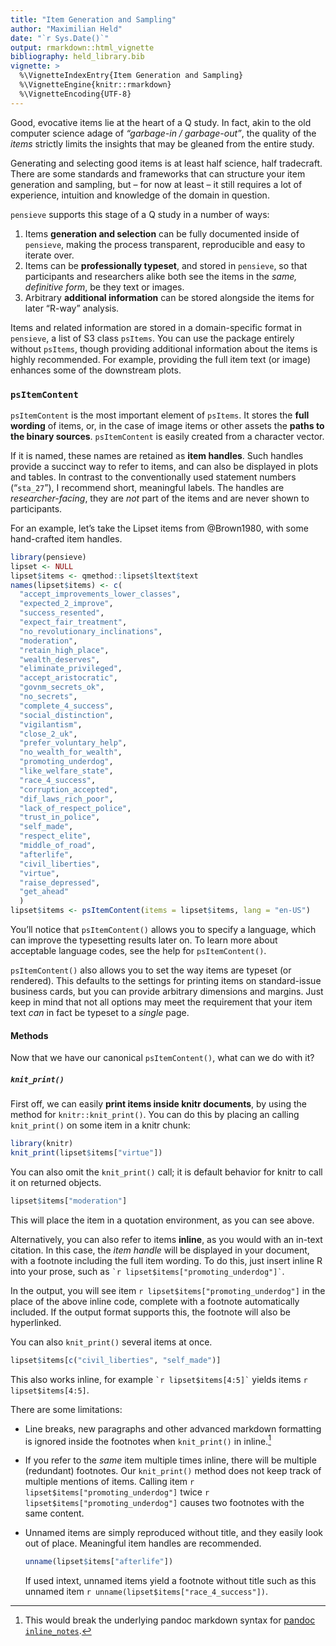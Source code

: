 ```yaml
---
title: "Item Generation and Sampling"
author: "Maximilian Held"
date: "`r Sys.Date()`"
output: rmarkdown::html_vignette
bibliography: held_library.bib
vignette: >
  %\VignetteIndexEntry{Item Generation and Sampling}
  %\VignetteEngine{knitr::rmarkdown}
  %\VignetteEncoding{UTF-8}
---
```


Good, evocative items lie at the heart of a Q study.
In fact, akin to the old computer science adage of  *"garbage-in / garbage-out"*, the quality of the *items* strictly limits the insights that may be gleaned from the entire study.

Generating and selecting good items is at least half science, half tradecraft.
There are some standards and frameworks that can structure your item generation and sampling, but -- for now at least -- it still requires a lot of experience, intuition and knowledge of the domain in question.

`pensieve` supports this stage of a Q study in a number of ways:

1. Items **generation and selection** can be fully documented inside of `pensieve`, making the process transparent, reproducible and easy to iterate over.
2. Items can be **professionally typeset**, and stored in `pensieve`, so that participants and researchers alike both see the items in the *same, definitive form*, be they text or images.
3. Arbitrary **additional information** can be stored alongside the items for later "R-way" analysis.

Items and related information are stored in a domain-specific format in `pensieve`, a list of S3 class `psItems`.
You can use the package entirely without `psItems`, though providing additional information about the items is highly recommended.
For example, providing the full item text (or image) enhances some of the downstream plots.


### `psItemContent`

`psItemContent` is the most important element of `psItems`.
It stores the **full wording** of items, or, in the case of image items or other assets the **paths to the binary sources**.
`psItemContent` is easily created from a character vector.

If it is named, these names are retained as **item handles**.
Such handles provide a succinct way to refer to items, and can also be displayed in plots and tables.
In contrast to the conventionally used statement numbers ("`sta_27`"), I recommend short, meaningful labels.
The handles are *researcher-facing*, they are *not* part of the items and are never shown to participants.

For an example, let's take the Lipset items from @Brown1980, with some hand-crafted item handles.

<!-- TODO read in lipset items here -->

```r
library(pensieve)
lipset <- NULL
lipset$items <- qmethod::lipset$ltext$text
names(lipset$items) <- c(
  "accept_improvements_lower_classes",
  "expected_2_improve",
  "success_resented",
  "expect_fair_treatment",
  "no_revolutionary_inclinations",
  "moderation",
  "retain_high_place",
  "wealth_deserves",
  "eliminate_privileged",
  "accept_aristocratic",
  "govnm_secrets_ok",
  "no_secrets",
  "complete_4_success",
  "social_distinction",
  "vigilantism",
  "close_2_uk",
  "prefer_voluntary_help",
  "no_wealth_for_wealth",
  "promoting_underdog",
  "like_welfare_state",
  "race_4_success",
  "corruption_accepted",
  "dif_laws_rich_poor",
  "lack_of_respect_police",
  "trust_in_police",
  "self_made",
  "respect_elite",
  "middle_of_road",
  "afterlife",
  "civil_liberties",
  "virtue",
  "raise_depressed",
  "get_ahead"
  )
lipset$items <- psItemContent(items = lipset$items, lang = "en-US")
```

You'll notice that `psItemContent()` allows you to specify a language, which can improve the typesetting results later on.
To learn more about acceptable language codes, see the help for `psItemContent()`.

`psItemContent()` also allows you to set the way items are typeset (or rendered).
This defaults to the settings for printing items on standard-issue business cards, but you can provide arbitrary dimensions and margins.
Just keep in mind that not all options may meet the requirement that your item text *can* in fact be typeset to a *single* page.


#### Methods

Now that we have our canonical `psItemContent()`, what can we do with it?

##### `knit_print()`

First off, we can easily **print items inside knitr documents**, by using the method for `knitr::knit_print()`.
You can do this by placing an calling `knit_print()` on some item in a knitr chunk:

```r
library(knitr)
knit_print(lipset$items["virtue"])
```

You can also omit the `knit_print()` call; it is default behavior for knitr to call it on returned objects.

```r
lipset$items["moderation"]
```

This will place the item in a quotation environment, as you can see above.

Alternatively, you can also refer to items **inline**, as you would with an in-text citation.
In this case, the *item handle* will be displayed in your document, with a footnote including the full item wording.
To do this, just insert inline R into your prose, such as `` `r
lipset$items["promoting_underdog"]` ``.

In the output, you will see item `r lipset$items["promoting_underdog"]` in the place of the above inline code, complete with a footnote automatically included.
If the output format supports this, the footnote will also be hyperlinked.

You can also `knit_print()` several items at once.

```r
lipset$items[c("civil_liberties", "self_made")]
```

This also works inline, for example `` `r
lipset$items[4:5]` `` yields items `r lipset$items[4:5]`.

There are some limitations:

- Line breaks, new paragraphs and other advanced markdown formatting is ignored inside the footnotes when `knit_print()` in inline.^[This would break the underlying pandoc markdown syntax for [pandoc `inline_notes`](https://pandoc.org/MANUAL.html#footnotes).]
- If you refer to the *same* item multiple times inline, there will be multiple (redundant) footnotes.
  Our `knit_print()` method does not keep track of multiple mentions of items.
  Calling item `r lipset$items["promoting_underdog"]` twice `r lipset$items["promoting_underdog"]` causes two footnotes with the same content.
- Unnamed items are simply reproduced without title, and they easily look out of place.
  Meaningful item handles are recommended.
  
  ```r
  unname(lipset$items["afterlife"])
  ```
  
  If used intext, unnamed items yield a footnote without title such as this unnamed item `r unname(lipset$items["race_4_success"])`.

